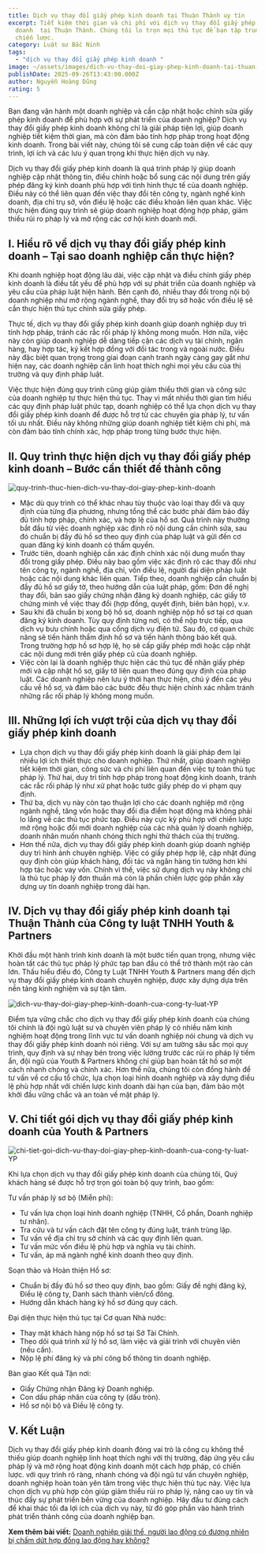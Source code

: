 ```yaml
---
title: Dịch vụ thay đổi giấy phép kinh doanh tại Thuận Thành uy tín
excerpt: Tiết kiệm thời gian và chi phí với dịch vụ thay đổi giấy phép kinh
  doanh  tại Thuận Thành. Chúng tôi lo trọn mọi thủ tục để bạn tập trung vào
  chiến lược.
category: Luật sư Bắc Ninh
tags:
  - "dịch vụ thay đổi giấy phép kinh doanh "
image: ~/assets/images/dich-vu-thay-doi-giay-phep-kinh-doanh-tai-thuan-thanh-uy-tin.png
publishDate: 2025-09-26T13:43:00.000Z
author: Nguyễn Hoàng Dũng
rating: 5
---
```

Bạn đang vận hành một doanh nghiệp và cần cập nhật hoặc chỉnh sửa giấy phép kinh doanh để phù hợp với sự phát triển của doanh nghiệp? Dịch vụ thay đổi giấy phép kinh doanh không chỉ là giải pháp tiện lợi, giúp doanh nghiệp tiết kiệm thời gian, mà còn đảm bảo tính hợp pháp trong hoạt động kinh doanh. Trong bài viết này, chúng tôi sẽ cung cấp toàn diện về các quy trình, lợi ích và các lưu ý quan trọng khi thực hiện dịch vụ này.

Dịch vụ thay đổi giấy phép kinh doanh là quá trình pháp lý giúp doanh nghiệp cập nhật thông tin, điều chỉnh hoặc bổ sung các nội dung trên giấy phép đăng ký kinh doanh phù hợp với tình hình thực tế của doanh nghiệp. Điều này có thể liên quan đến việc thay đổi tên công ty, ngành nghề kinh doanh, địa chỉ trụ sở, vốn điều lệ hoặc các điều khoản liên quan khác. Việc thực hiện đúng quy trình sẽ giúp doanh nghiệp hoạt động hợp pháp, giảm thiểu rủi ro pháp lý và mở rộng các cơ hội kinh doanh mới.

## I. Hiểu rõ về dịch vụ thay đổi giấy phép kinh doanh – Tại sao doanh nghiệp cần thực hiện?

Khi doanh nghiệp hoạt động lâu dài, việc cập nhật và điều chỉnh giấy phép kinh doanh là điều tất yếu để phù hợp với sự phát triển của doanh nghiệp và yêu cầu của pháp luật hiện hành. Bên cạnh đó, nhiều thay đổi trong nội bộ doanh nghiệp như mở rộng ngành nghề, thay đổi trụ sở hoặc vốn điều lệ sẽ cần thực hiện thủ tục chỉnh sửa giấy phép.

Thực tế, dịch vụ thay đổi giấy phép kinh doanh giúp doanh nghiệp duy trì tính hợp pháp, tránh các rắc rối pháp lý không mong muốn. Hơn nữa, việc này còn giúp doanh nghiệp dễ dàng tiếp cận các dịch vụ tài chính, ngân hàng, hay hợp tác, ký kết hợp đồng với đối tác trong và ngoài nước. Điều này đặc biệt quan trọng trong giai đoạn cạnh tranh ngày càng gay gắt như hiện nay, các doanh nghiệp cần linh hoạt thích nghi mọi yêu cầu của thị trường và quy định pháp luật.

Việc thực hiện đúng quy trình cũng giúp giảm thiểu thời gian và công sức của doanh nghiệp tự thực hiện thủ tục. Thay vì mất nhiều thời gian tìm hiểu các quy định pháp luật phức tạp, doanh nghiệp có thể lựa chọn dịch vụ thay đổi giấy phép kinh doanh để được hỗ trợ từ các chuyên gia pháp lý, tư vấn tối ưu nhất. Điều này không những giúp doanh nghiệp tiết kiệm chi phí, mà còn đảm bảo tính chính xác, hợp pháp trong từng bước thực hiện.

## II. Quy trình thực hiện dịch vụ thay đổi giấy phép kinh doanh – Bước cần thiết để thành công

![quy-trinh-thuc-hien-dich-vu-thay-doi-giay-phep-kinh-doanh](~/assets/images/quy-trinh-thuc-hien-dich-vu-thay-doi-giay-phep-kinh-doanh.png "quy trình thực hiện dịch vụ thay đổi giấy phép đăng ký kinh doanh")

* Mặc dù quy trình có thể khác nhau tùy thuộc vào loại thay đổi và quy định của từng địa phương, nhưng tổng thể các bước phải đảm bảo đầy đủ tính hợp pháp, chính xác, và hợp lệ của hồ sơ. Quá trình này thường bắt đầu từ việc doanh nghiệp xác định rõ nội dung cần chỉnh sửa, sau đó chuẩn bị đầy đủ hồ sơ theo quy định của pháp luật và gửi đến cơ quan đăng ký kinh doanh có thẩm quyền.
* Trước tiên, doanh nghiệp cần xác định chính xác nội dung muốn thay đổi trong giấy phép. Điều này bao gồm việc xác định rõ các thay đổi như tên công ty, ngành nghề, địa chỉ, vốn điều lệ, người đại diện pháp luật hoặc các nội dung khác liên quan. Tiếp theo, doanh nghiệp cần chuẩn bị đầy đủ hồ sơ giấy tờ, theo hướng dẫn của luật pháp, gồm: Đơn đề nghị thay đổi, bản sao giấy chứng nhận đăng ký doanh nghiệp, các giấy tờ chứng minh về việc thay đổi (hợp đồng, quyết định, biên bản họp), v.v.
* Sau khi đã chuẩn bị xong bộ hồ sơ, doanh nghiệp nộp hồ sơ tại cơ quan đăng ký kinh doanh. Tùy quy định từng nơi, có thể nộp trực tiếp, qua dịch vụ bưu chính hoặc qua cổng dịch vụ điện tử. Sau đó, cơ quan chức năng sẽ tiến hành thẩm định hồ sơ và tiến hành thông báo kết quả. Trong trường hợp hồ sơ hợp lệ, họ sẽ cấp giấy phép mới hoặc cập nhật các nội dung mới trên giấy phép cũ của doanh nghiệp.
* Việc còn lại là doanh nghiệp thực hiện các thủ tục để nhận giấy phép mới và cập nhật hồ sơ, giấy tờ liên quan theo đúng quy định của pháp luật. Các doanh nghiệp nên lưu ý thời hạn thực hiện, chú ý đến các yêu cầu về hồ sơ, và đảm bảo các bước đều thực hiện chính xác nhằm tránh những rắc rối pháp lý không mong muốn.

## III. Những lợi ích vượt trội của dịch vụ thay đổi giấy phép kinh doanh

* Lựa chọn dịch vụ thay đổi giấy phép kinh doanh là giải pháp đem lại nhiều lợi ích thiết thực cho doanh nghiệp. Thứ nhất, giúp doanh nghiệp tiết kiệm thời gian, công sức và chi phí liên quan đến việc tự toàn thủ tục pháp lý. Thứ hai, duy trì tính hợp pháp trong hoạt động kinh doanh, tránh các rắc rối pháp lý như xử phạt hoặc tước giấy phép do vi phạm quy định.
* Thứ ba, dịch vụ này còn tạo thuận lợi cho các doanh nghiệp mở rộng ngành nghề, tăng vốn hoặc thay đổi địa điểm hoạt động mà không phải lo lắng về các thủ tục phức tạp. Điều này cực kỳ phù hợp với chiến lược mở rộng hoặc đổi mới doanh nghiệp của các nhà quản lý doanh nghiệp, doanh nhân muốn nhanh chóng thích nghi thử thách của thị trường.
* Hơn thế nữa, dịch vụ thay đổi giấy phép kinh doanh giúp doanh nghiệp duy trì hình ảnh chuyên nghiệp. Việc có giấy phép hợp lệ, cập nhật đúng quy định còn giúp khách hàng, đối tác và ngân hàng tin tưởng hơn khi hợp tác hoặc vay vốn. Chính vì thế, việc sử dụng dịch vụ này không chỉ là thủ tục pháp lý đơn thuần mà còn là phần chiến lược góp phần xây dựng uy tín doanh nghiệp trong dài hạn.

## IV. Dịch vụ thay đổi giấy phép kinh doanh tại Thuận Thành của Công ty luật TNHH Youth & Partners

Khởi đầu một hành trình kinh doanh là một bước tiến quan trọng, nhưng việc hoàn tất các thủ tục pháp lý phức tạp ban đầu có thể trở thành một rào cản lớn. Thấu hiểu điều đó, Công ty Luật TNHH Youth & Partners mang đến dịch vụ thay đổi giấy phép kinh doanh chuyên nghiệp, được xây dựng dựa trên nền tảng kinh nghiệm và sự tận tâm.

![dich-vu-thay-doi-giay-phep-kinh-doanh-cua-cong-ty-luat-YP](~/assets/images/dich-vu-thay-doi-giay-phep-kinh-doanh-cua-cong-ty-luat-yp.png "dịch vụ thay đổi giấy phép kinh doanh của Công ty luật YP")

Điểm tựa vững chắc cho dịch vụ thay đổi giấy phép kinh doanh của chúng tôi chính là đội ngũ luật sư và chuyên viên pháp lý có nhiều năm kinh nghiệm hoạt động trong lĩnh vực tư vấn doanh nghiệp nói chung và dịch vụ thay đổi giấy phép kinh doanh nói riêng. Với sự am tường sâu sắc mọi quy trình, quy định và sự nhạy bén trong việc lường trước các rủi ro pháp lý tiềm ẩn, đội ngũ của Youth & Partners không chỉ giúp bạn hoàn tất hồ sơ một cách nhanh chóng và chính xác. Hơn thế nữa, chúng tôi còn đồng hành để tư vấn về cơ cấu tổ chức, lựa chọn loại hình doanh nghiệp và xây dựng điều lệ phù hợp nhất với chiến lược kinh doanh dài hạn của bạn, đảm bảo một khởi đầu vững chắc và an toàn về mặt pháp lý.

## V. Chi tiết gói dịch vụ thay đổi giấy phép kinh doanh của Youth & Partners

![chi-tiet-goi-dich-vu-thay-doi-giay-phep-kinh-doanh-cua-cong-ty-luat-YP](~/assets/images/chi-tiet-goi-dich-vu-thay-doi-giay-phep-kinh-doanh-cua-cong-ty-luat-yp.png "Chi tiết gói dịch vụ thay đổi giấy phép kinh doanh của Công ty luật YP")

Khi lựa chọn dịch vụ thay đổi giấy phép kinh doanh của chúng tôi, Quý khách hàng sẽ được hỗ trợ trọn gói toàn bộ quy trình, bao gồm:

Tư vấn pháp lý sơ bộ (Miễn phí):

* Tư vấn lựa chọn loại hình doanh nghiệp (TNHH, Cổ phần, Doanh nghiệp tư nhân).
* Tra cứu và tư vấn cách đặt tên công ty đúng luật, tránh trùng lặp.
* Tư vấn về địa chỉ trụ sở chính và các quy định liên quan.
* Tư vấn mức vốn điều lệ phù hợp và nghĩa vụ tài chính.
* Tư vấn, áp mã ngành nghề kinh doanh theo quy định.

 Soạn thảo và Hoàn thiện Hồ sơ:

* Chuẩn bị đầy đủ hồ sơ theo quy định, bao gồm: Giấy đề nghị đăng ký, Điều lệ công ty, Danh sách thành viên/cổ đông.
* Hướng dẫn khách hàng ký hồ sơ đúng quy cách.

 Đại diện thực hiện thủ tục tại Cơ quan Nhà nước:

* Thay mặt khách hàng nộp hồ sơ tại Sở Tài Chính.
* Theo dõi quá trình xử lý hồ sơ, làm việc và giải trình với chuyên viên (nếu cần).
* Nộp lệ phí đăng ký và phí công bố thông tin doanh nghiệp.

 Bàn giao Kết quả Tận nơi:

* Giấy Chứng nhận Đăng ký Doanh nghiệp.
* Con dấu pháp nhân của công ty (dấu tròn).
* Hồ sơ nội bộ và Điều lệ công ty.

## V. Kết Luận

Dịch vụ thay đổi giấy phép kinh doanh đóng vai trò là công cụ không thể thiếu giúp doanh nghiệp linh hoạt thích nghi với thị trường, đáp ứng yêu cầu pháp lý và mở rộng hoạt động kinh doanh một cách hợp pháp, có chiến lược. với quy trình rõ ràng, nhanh chóng và đội ngũ tư vấn chuyên nghiệp, doanh nghiệp hoàn toàn yên tâm trong việc thực hiện thủ tục này. Việc lựa chọn dịch vụ phù hợp còn giúp giảm thiểu rủi ro pháp lý, nâng cao uy tín và thúc đẩy sự phát triển bền vững của doanh nghiệp. Hãy đầu tư đúng cách để khai thác tối đa lợi ích của dịch vụ này, từ đó góp phần vào hành trình phát triển thành công của doanh nghiệp bạn.

**Xem thêm bài viết:** [Doanh nghiệp giải thể, người lao động có đương nhiên bị chấm dứt hợp đồng lao động hay không?](https://yplawfirm.vn/lao-dong/doanh-nghiep-giai-the-nguoi-lao-dong-co-duong-nhien-bi-cham-dut-hop-dong-lao-dong-hay-khong)
